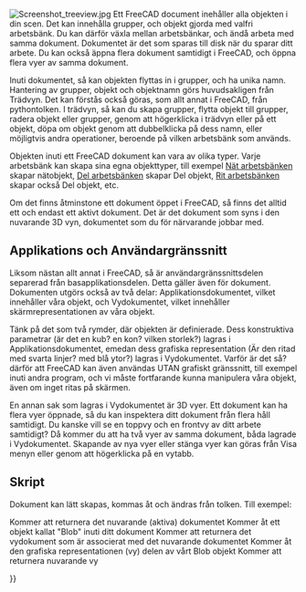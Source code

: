 <languages/>

{{Docnav
|[[Navigation_Cube|Navigation Cube]]
|[[Property_editor|Property editor]]
}}

{{TOCright}}

[[Image:Screenshot treeview.jpg|left]]
Ett FreeCAD document inehåller alla objekten i din scen. Det kan innehålla grupper, och objekt gjorda med valfri arbetsbänk. Du kan därför växla mellan arbetsbänkar, och ändå arbeta med samma dokument. Dokumentet är det som sparas till disk när du sparar ditt arbete. Du kan också äppna flera dokument samtidigt i FreeCAD, och öppna flera vyer av samma dokument.

<div class="mw-translate-fuzzy">
Inuti dokumentet, så kan objekten flyttas in i grupper, och ha unika namn. Hantering av grupper, objekt och objektnamn görs huvudsakligen från Trädvyn. Det kan förstås också göras, som allt annat i FreeCAD, från pythontolken. I trädvyn, så kan du skapa grupper, flytta objekt till grupper, radera objekt eller grupper, genom att högerklicka i trädvyn eller på ett objekt, döpa om objekt genom att dubbelklicka på dess namn, eller möjligtvis andra operationer, beroende på vilken arbetsbänk som används.
</div>

<div class="mw-translate-fuzzy">
Objekten inuti ett FreeCAD dokument kan vara av olika typer. Varje arbetsbänk kan skapa sina egna objekttyper, till exempel [[Mesh_Workbench/sv|Nät arbetsbänken]] skapar nätobjekt, [[Part_Workbench/sv|Del arbetsbänken]] skapar Del objekt, [[Draft_Workbench/sv|Rit arbetsbänken]] skapar också Del objekt, etc.
</div>

Om det finns åtminstone ett dokument öppet i FreeCAD, så finns det alltid ett och endast ett aktivt dokument. Det är det dokument som syns i den nuvarande 3D vyn, dokumentet som du för närvarande jobbar med.

==Applikations och Användargränssnitt==

<div class="mw-translate-fuzzy">
Liksom nästan allt annat i FreeCAD, så är användargränssnittsdelen separerad från basapplikationsdelen. Detta gäller även för dokument. Dokumenten utgörs också av två delar: Applikationsdokumentet, vilket innehåller våra objekt, och Vydokumentet, vilket innehåller skärmrepresentationen av våra objekt.
</div> 

<div class="mw-translate-fuzzy">
Tänk på det som två rymder, där objekten är definierade. Dess konstruktiva parametrar (är det en kub? en kon? vilken storlek?) lagras i Applikationsdokumentet, emedan dess grafiska representation (Är den ritad med svarta linjer? med blå ytor?) lagras i Vydokumentet. Varför är det så? därför att FreeCAD kan även användas UTAN grafiskt gränssnitt, till exempel inuti andra program, och vi måste fortfarande kunna manipulera våra objekt, även om inget ritas på skärmen.
</div>

En annan sak som lagras i Vydokumentet är 3D vyer. Ett dokument kan ha flera vyer öppnade, så du kan inspektera ditt dokument från flera håll samtidigt. Du kanske vill se en toppvy och en frontvy av ditt arbete samtidigt? Då kommer du att ha två vyer av samma dokument, båda lagrade i Vydokumentet. Skapande av nya vyer eller stänga vyer kan göras från Visa menyn eller genom att högerklicka på en vytabb.

==Skript==

<div class="mw-translate-fuzzy">
Dokument kan lätt skapas, kommas åt och ändras från tolken. Till exempel:
</div>
{{Code|code=
FreeCAD.ActiveDocument
}}
Kommer att returnera det nuvarande (aktiva) dokumentet
{{Code|code=
FreeCAD.ActiveDocument.Blob
}}
Kommer åt ett objekt kallat "Blob" inuti ditt dokument
{{Code|code=
FreeCADGui.ActiveDocument
}}
Kommer att returnera det vydokument som är associerat med det nuvarande dokumentet
{{Code|code=
FreeCADGui.ActiveDocument.Blob
}}
Kommer åt den grafiska representationen (vy) delen av vårt Blob objekt
{{Code|code=
FreeCADGui.ActiveDocument.ActiveView
}}
Kommer att returnera nuvarande vy


<div class="mw-translate-fuzzy">
{{docnav/sv|Mouse Model/sv|Preferences Editor/sv}}
</div>

{{Userdocnavi{{#translation:}}}}